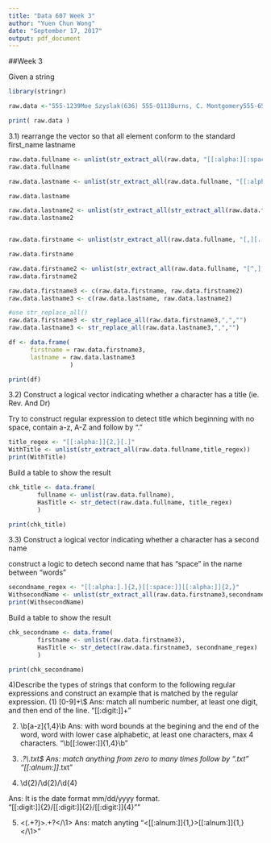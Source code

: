 ```yaml
---
title: "Data 607 Week 3"
author: "Yuen Chun Wong"
date: "September 17, 2017"
output: pdf_document
---
```


##Week 3



Given a string 
```r

library(stringr)

raw.data <-"555-1239Moe Szyslak(636) 555-0113Burns, C. Montgomery555-6542Rev. Timothy Lovejoy555 8904Ned Flanders636-555-3226Simpson, Homer5553642Dr. Julius Hibbert"  

print( raw.data )

```

3.1) rearrange the vector so that all element conform to the standard first_name lastname

```r
raw.data.fullname <- unlist(str_extract_all(raw.data, "[[:alpha:][:space:].,]{2,}"))
raw.data.fullname

raw.data.lastname <- unlist(str_extract_all(raw.data.fullname, "[[:alpha:]]{2,},"))

raw.data.lastname

raw.data.lastname2 <- unlist(str_extract_all(str_extract_all(raw.data.fullname, "[^,][:alpha:][:space:][:alpha:]{2,}"),"[:space:][:alpha:]{2,}"))
raw.data.lastname2


raw.data.firstname <- unlist(str_extract_all(raw.data.fullname, "[,][.[:space:][:alpha:]]{2,}"))

raw.data.firstname

raw.data.firstname2 <- unlist(str_extract_all(raw.data.fullname, "[^,][:alpha:]{2,}[:space:]"))
raw.data.firstname2

raw.data.firstname3 <- c(raw.data.firstname, raw.data.firstname2)
raw.data.lastname3 <- c(raw.data.lastname, raw.data.lastname2)

#use str_replace_all()
raw.data.firstname3 <- str_replace_all(raw.data.firstname3,",","")
raw.data.lastname3 <- str_replace_all(raw.data.lastname3,",","")

df <- data.frame(
      firstname = raw.data.firstname3,
      lastname = raw.data.lastname3
                 )

print(df)
```


3.2) Construct a logical vector indicating whether a character has a title (ie. Rev. And Dr)

Try to construct regular expression to detect title which beginning with no space, contain a-z, A-Z and follow by "."
```r
title_regex <- "[[:alpha:]]{2,}[.]"
WithTitle <- unlist(str_extract_all(raw.data.fullname,title_regex))
print(WithTitle)

```

Build a table to show the result
```r
chk_title <- data.frame(
        fullname <- unlist(raw.data.fullname),
        HasTitle <- str_detect(raw.data.fullname, title_regex)
        )

print(chk_title)

```



3.3) Construct a logical vector indicating whether a character has a second name

construct a logic to detech second name that has "space" in the name between "words"
```r
secondname_regex <- "[[:alpha:].]{2,}[[:space:]][[:alpha:]]{2,}"
WithsecondName <- unlist(str_extract_all(raw.data.firstname3,secondname_regex))
print(WithsecondName)

```

Build a table to show the result
```r
chk_secondname <- data.frame(
        firstname <- unlist(raw.data.firstname3),
        HasTitle <- str_detect(raw.data.firstname3, secondname_regex)
        )

print(chk_secondname)

```



4)Describe the types of strings that conform to the following regular expressions and
construct an example that is matched by the regular expression.
(1) [0-9]+\\$
 Ans: match all numberic number, at least one digit, and then end of the line.  "[[:digit:]]+"

(2) \\b[a-z]{1,4}\\b
  Ans: with word bounds at the begining and the end of the word, word with lower case alphabetic, at least one characters, max 4 characters.
  "\\b[[:lower:]]{1,4}\\b"
  
(3) .*?\\.txt$
  Ans: match anything from zero to many times follow by ".txt"
   "[[:alnum:]]*.txt"

(4) \\d{2}/\\d{2}/\\d{4}
   
  Ans: It is the date format   mm/dd/yyyy format.  
  "[[:digit:]]{2}/[[:digit:]]{2}/[[:digit:]]{4}""

(5) <(.+?)>.+?</\\1>
  Ans:  <match anyting>match anyting</first match reference>
  "<[[:alnum:]]{1,}>[[:alnum:]]{1,}</\\1>"
